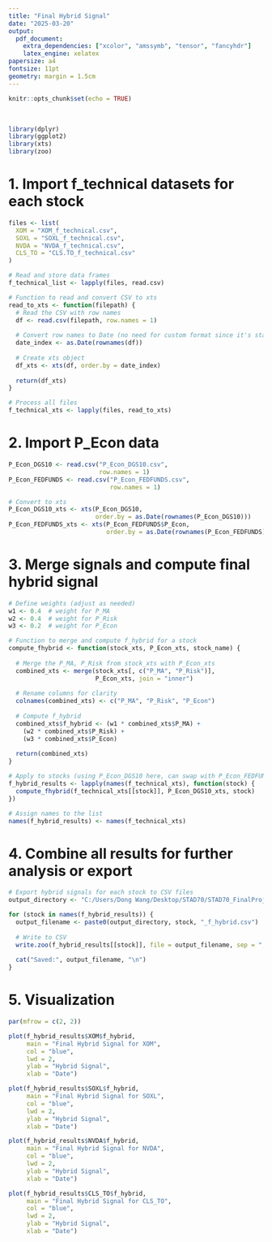 ```yaml
---
title: "Final Hybrid Signal"
date: "2025-03-20"
output: 
  pdf_document:
    extra_dependencies: ["xcolor", "amssymb", "tensor", "fancyhdr"]
    latex_engine: xelatex
papersize: a4
fontsize: 11pt
geometry: margin = 1.5cm
---
```


```r
knitr::opts_chunk$set(echo = TRUE)
```


\  


```r
library(dplyr)
library(ggplot2)
library(xts)
library(zoo)
```

# 1. Import f_technical datasets for each stock

```r
files <- list(
  XOM = "XOM_f_technical.csv",
  SOXL = "SOXL_f_technical.csv",
  NVDA = "NVDA_f_technical.csv",
  CLS_TO = "CLS.TO_f_technical.csv"
)

# Read and store data frames
f_technical_list <- lapply(files, read.csv)

# Function to read and convert CSV to xts
read_to_xts <- function(filepath) {
  # Read the CSV with row names
  df <- read.csv(filepath, row.names = 1)
  
  # Convert row names to Date (no need for custom format since it's standard)
  date_index <- as.Date(rownames(df))
  
  # Create xts object
  df_xts <- xts(df, order.by = date_index)
  
  return(df_xts)
}

# Process all files
f_technical_xts <- lapply(files, read_to_xts)
```

\newpage

# 2. Import P_Econ data

```r
P_Econ_DGS10 <- read.csv("P_Econ_DGS10.csv", 
                         row.names = 1)
P_Econ_FEDFUNDS <- read.csv("P_Econ_FEDFUNDS.csv", 
                            row.names = 1)

# Convert to xts
P_Econ_DGS10_xts <- xts(P_Econ_DGS10, 
                        order.by = as.Date(rownames(P_Econ_DGS10)))
P_Econ_FEDFUNDS_xts <- xts(P_Econ_FEDFUNDS$P_Econ, 
                           order.by = as.Date(rownames(P_Econ_FEDFUNDS)))
```

\newpage

# 3. Merge signals and compute final hybrid signal

```r
# Define weights (adjust as needed)
w1 <- 0.4  # weight for P_MA
w2 <- 0.4  # weight for P_Risk
w3 <- 0.2  # weight for P_Econ

# Function to merge and compute f_hybrid for a stock
compute_fhybrid <- function(stock_xts, P_Econ_xts, stock_name) {
  
  # Merge the P_MA, P_Risk from stock_xts with P_Econ_xts
  combined_xts <- merge(stock_xts[, c("P_MA", "P_Risk")], 
                        P_Econ_xts, join = "inner")
  
  # Rename columns for clarity
  colnames(combined_xts) <- c("P_MA", "P_Risk", "P_Econ")
  
  # Compute f_hybrid
  combined_xts$f_hybrid <- (w1 * combined_xts$P_MA) +
    (w2 * combined_xts$P_Risk) +
    (w3 * combined_xts$P_Econ)
  
  return(combined_xts)
}

# Apply to stocks (using P_Econ_DGS10 here, can swap with P_Econ_FEDFUNDS_xts)
f_hybrid_results <- lapply(names(f_technical_xts), function(stock) {
  compute_fhybrid(f_technical_xts[[stock]], P_Econ_DGS10_xts, stock)
})

# Assign names to the list
names(f_hybrid_results) <- names(f_technical_xts)
```

\newpage

# 4. Combine all results for further analysis or export

```r
# Export hybrid signals for each stock to CSV files
output_directory <- "C:/Users/Dong Wang/Desktop/STAD70/STAD70_FinalProject"

for (stock in names(f_hybrid_results)) {
  output_filename <- paste0(output_directory, stock, "_f_hybrid.csv")
  
  # Write to CSV
  write.zoo(f_hybrid_results[[stock]], file = output_filename, sep = ",")
  
  cat("Saved:", output_filename, "\n")
}
```

\newpage

# 5. Visualization

```r
par(mfrow = c(2, 2))

plot(f_hybrid_results$XOM$f_hybrid,
     main = "Final Hybrid Signal for XOM",
     col = "blue",
     lwd = 2,
     ylab = "Hybrid Signal",
     xlab = "Date")

plot(f_hybrid_results$SOXL$f_hybrid,
     main = "Final Hybrid Signal for SOXL",
     col = "blue",
     lwd = 2,
     ylab = "Hybrid Signal",
     xlab = "Date")

plot(f_hybrid_results$NVDA$f_hybrid,
     main = "Final Hybrid Signal for NVDA",
     col = "blue",
     lwd = 2,
     ylab = "Hybrid Signal",
     xlab = "Date")

plot(f_hybrid_results$CLS_TO$f_hybrid,
     main = "Final Hybrid Signal for CLS_TO",
     col = "blue",
     lwd = 2,
     ylab = "Hybrid Signal",
     xlab = "Date")
```


